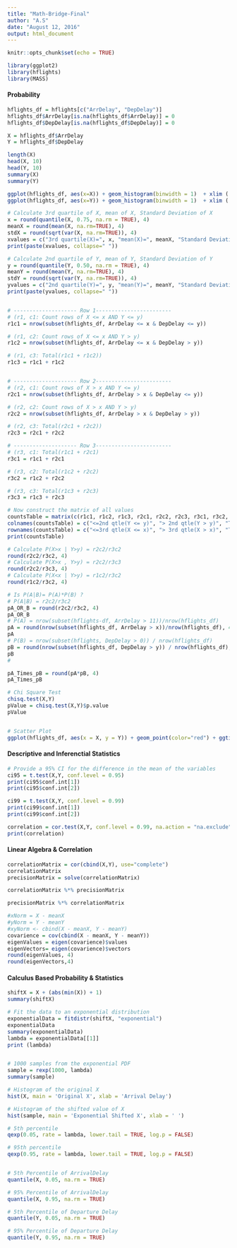 ```yaml
---
title: "Math-Bridge-Final"
author: "A.S"
date: "August 12, 2016"
output: html_document
---
```


```r
knitr::opts_chunk$set(echo = TRUE)
```

```r
library(ggplot2)
library(hflights)
library(MASS)
```

#### Probability
```r
hflights_df = hflights[c("ArrDelay", "DepDelay")]
hflights_df$ArrDelay[is.na(hflights_df$ArrDelay)] = 0
hflights_df$DepDelay[is.na(hflights_df$DepDelay)] = 0

X = hflights_df$ArrDelay
Y = hflights_df$DepDelay

length(X)
head(X, 10)
head(Y, 10)
summary(X)
summary(Y)

ggplot(hflights_df, aes(x=X)) + geom_histogram(binwidth = 1)  + xlim ( -100, 100) + ggtitle("Arrivals (X)")
ggplot(hflights_df, aes(x=Y)) + geom_histogram(binwidth = 1)  + xlim ( -100, 100) + ggtitle("Departures (Y)")

# Calculate 3rd quartile of X, mean of X, Standard Deviation of X
x = round(quantile(X, 0.75, na.rm = TRUE), 4)
meanX = round(mean(X, na.rm=TRUE), 4) 
stdX = round(sqrt(var(X, na.rm=TRUE)), 4)
xvalues = c("3rd quartile(X)=", x, "mean(X)=", meanX, "Standard Deviation(X)=", stdX)
print(paste(xvalues, collapse=" "))

# Calculate 2nd quartile of Y, mean of Y, Standard Deviation of Y
y = round(quantile(Y, 0.50, na.rm = TRUE), 4)
meanY = round(mean(Y, na.rm=TRUE), 4)
stdY = round(sqrt(var(Y, na.rm=TRUE)), 4)
yvalues = c("2nd quartile(Y)=", y, "mean(Y)=", meanY, "Standard Deviation(Y)=", stdY)
print(paste(yvalues, collapse=" "))


# -------------------- Row 1------------------------
# (r1, c1: Count rows of X <= x AND Y <= y)
r1c1 = nrow(subset(hflights_df, ArrDelay <= x & DepDelay <= y))

# (r1, c2: Count rows of X <= x AND Y > y)
r1c2 = nrow(subset(hflights_df, ArrDelay <= x & DepDelay > y))

# (r1, c3: Total(r1c1 + r1c2))
r1c3 = r1c1 + r1c2


# -------------------- Row 2------------------------
# (r2, c1: Count rows of X > x AND Y <= y)
r2c1 = nrow(subset(hflights_df, ArrDelay > x & DepDelay <= y))

# (r2, c2: Count rows of X > x AND Y > y)
r2c2 = nrow(subset(hflights_df, ArrDelay > x & DepDelay > y))

# (r2, c3: Total(r2c1 + r2c2))
r2c3 = r2c1 + r2c2

# -------------------- Row 3------------------------
# (r3, c1: Total(r1c1 + r2c1)
r3c1 = r1c1 + r2c1

# (r3, c2: Total(r1c2 + r2c2)
r3c2 = r1c2 + r2c2

# (r3, c3: Total(r1c3 + r2c3)
r3c3 = r1c3 + r2c3

# Now construct the matrix of all values
countsTable = matrix(c(r1c1, r1c2, r1c3, r2c1, r2c2, r2c3, r3c1, r3c2, r3c3), nrow=3, ncol=3, byrow = TRUE)
colnames(countsTable) = c("<=2nd qtle(Y <= y)", "> 2nd qtle(Y > y)", "Total")
rownames(countsTable) = c("<=3rd qtle(X <= x)", "> 3rd qtle(X > x)", "Total")
print(countsTable)

# Calculate P(X>x | Y>y) = r2c2/r3c2
round(r2c2/r3c2, 4)
# Calculate P(X>x , Y>y) = r2c2/r3c3
round(r2c2/r3c3, 4)
# Calculate P(X<x | Y>y) = r1c2/r3c2
round(r1c2/r3c2, 4)

# Is P(A|B)= P(A)*P(B) ?
# P(A|B) = r2c2/r3c2
pA_OR_B = round(r2c2/r3c2, 4)
pA_OR_B
# P(A) = nrow(subset(hflights-df, ArrDelay > 11))/nrow(hflights_df)
pA = round(nrow(subset(hflights_df, ArrDelay > x))/nrow(hflights_df), 4)
pA
# P(B) = nrow(subset(hflights, DepDelay > 0)) / nrow(hflights_df)
pB = round(nrow(subset(hflights_df, DepDelay > y)) / nrow(hflights_df), 4)
pB
# 

pA_Times_pB = round(pA*pB, 4)
pA_Times_pB

# Chi Square Test
chisq.test(X,Y)
pValue = chisq.test(X,Y)$p.value
pValue


# Scatter Plot
ggplot(hflights_df, aes(x = X, y = Y)) + geom_point(color="red") + ggtitle("Arrival Delay Vs Departure Delay") + labs(x="Arrival Delay", y = "Departure Delay")

```

#### Descriptive and Inferenctial Statistics
```r
# Provide a 95% CI for the difference in the mean of the variables
ci95 = t.test(X,Y, conf.level = 0.95)
print(ci95$conf.int[1])
print(ci95$conf.int[2])

ci99 = t.test(X,Y, conf.level = 0.99)
print(ci99$conf.int[1])
print(ci99$conf.int[2])

correlation = cor.test(X,Y, conf.level = 0.99, na.action = "na.exclude")
print(correlation)
```

#### Linear Algebra & Correlation
```r
correlationMatrix = cor(cbind(X,Y), use="complete")
correlationMatrix
precisionMatrix = solve(correlationMatrix)

correlationMatrix %*% precisionMatrix

precisionMatrix %*% correlationMatrix

#xNorm = X - meanX
#yNorm = Y - meanY
#xyNorm <- cbind(X - meanX, Y - meanY)
covarience = cov(cbind(X - meanX, Y - meanY))
eigenValues = eigen(covarience)$values
eigenVectors= eigen(covarience)$vectors
round(eigenValues, 4)
round(eigenVectors,4)


```
#### Calculus Based Probability & Statistics
```r
shiftX = X + (abs(min(X)) + 1)
summary(shiftX)

# Fit the data to an exponential distribution
exponentialData = fitdistr(shiftX, "exponential")
exponentialData
summary(exponentialData)
lambda = exponentialData[[1]]
print (lambda)


# 1000 samples from the exponential PDF
sample = rexp(1000, lambda)
summary(sample)

# Histogram of the original X
hist(X, main = 'Original X', xlab = 'Arrival Delay')

# Histogram of the shifted value of X
hist(sample, main = 'Exponential Shifted X', xlab = ' ')

# 5th percentile
qexp(0.05, rate = lambda, lower.tail = TRUE, log.p = FALSE)

# 95th percentile
qexp(0.95, rate = lambda, lower.tail = TRUE, log.p = FALSE)


# 5th Percentile of ArrivalDelay
quantile(X, 0.05, na.rm = TRUE)

# 95% Percentile of ArrivalDelay
quantile(X, 0.95, na.rm = TRUE)

# 5th Percentile of Departure Delay
quantile(Y, 0.05, na.rm = TRUE)

# 95% Percentile of Departure Delay
quantile(Y, 0.95, na.rm = TRUE)
```



